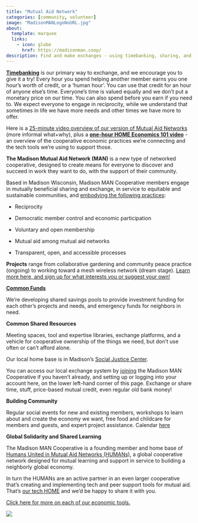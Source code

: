 ```yaml
---
title: "Mutual Aid Network"
categories: [community, volunteer]
image: "MadisonMANLogoNoURL.jpg"
about:
  template: marquee
  links:
    - icon: globe
      href: https://madisonman.coop/
description: Find and make exchanges - using timebanking, sharing, and mutual credit 
---
```


[**Timebanking**](https://wezer.org/gears/) is our primary way to exchange, and we encourage you to give it a try! Every hour you spend helping another member earns you one hour's worth of credit, or a 'human hour'. You can use that credit for an hour of anyone else's time. Everyone's time is valued equally and we don't put a monetary price on our time. You can also spend before you earn if you need to. We expect everyone to engage in reciprocity, while we understand that sometimes in life we have more needs and other times we have more to offer.

Here is a [25-minute video overview of our version of Mutual Aid Networks](https://www.youtube.com/watch?v=SBhHfX4ylpw&feature=youtu.be) (more informal what+why), plus a [**one-hour HOME Economics 101 video**](https://peertube.communecter.org/videos/watch/9fbc352e-9b40-4799-a189-6a2282705ccb) - an overview of the cooperative economic practices we're connecting and the tech tools we're using to support those.

**The Madison Mutual Aid Network (MAN)** is a new type of networked cooperative, designed to create means for everyone to discover and succeed in work they want to do, with the support of their community.

Based in Madison Wisconsin, Madison MAN Cooperative members engage in mutually beneficial sharing and exchange, in service to equitable and sustainable communities, and [embodying the following practices](https://mutualaidnetwork.org/about):

-   Reciprocity

-   Democratic member control and economic participation

-   Voluntary and open membership

-   Mutual aid among mutual aid networks

-   Transparent, open, and accessible processes

**Projects** range from collaborative gardening and community peace practice (ongoing) to working toward a mesh wireless network (dream stage). [Learn more here, and sign up for what interests you or suggest your own!](https://madisonman.coop/projects)

[**Common Funds**](https://mutualaidnetwork.org/common-fund)

We're developing shared savings pools to provide investment funding for each other's projects and needs, and emergency funds for neighbors in need.

**Common Shared Resources**

Meeting spaces, tool and expertise libraries, exchange platforms, and a vehicle for cooperative ownership of the things we need, but don't use often or can't afford alone.

Our local home base is in Madison's [Social Justice Center](http://socialjusticecenter.org/).

You can access our local exchange system by [joining](https://madisonman.coop/user/register) the Madison MAN Cooperative if you haven't already, and setting up or logging into your account here, on the lower left-hand corner of this page. Exchange or share time, stuff, price-based mutual credit, even regular old bank money!

**Building Community**

Regular social events for new and existing members, workshops to learn about and create the economy we want, free food and childcare for members and guests, and expert project assistance. Calendar [here](https://www.mutualaidnetwork.org/calendar/)

**Global Solidarity and Shared Learning**

The Madison MAN Cooperative is a founding member and home base of [Humans United in Mutual Aid Networks (HUMANs)](http://mutualaidnetwork.org/), a global cooperative network designed for mutual learning and support in service to building a neighborly global economy.

In turn the HUMANs are an active partner in an even larger cooperative that's creating and implementing tech and peer support tools for mutual aid. That's [our tech HOME](https://humans.at-home.coop/) and we'd be happy to share it with you.

[Click here for more on each of our economic tools.](https://mutualaidnetwork.org/about)

![](MANgears.png)
